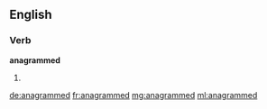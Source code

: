 ==English==

===Verb===
'''anagrammed'''

# {{past of|anagram}}

[[de:anagrammed]]
[[fr:anagrammed]]
[[mg:anagrammed]]
[[ml:anagrammed]]